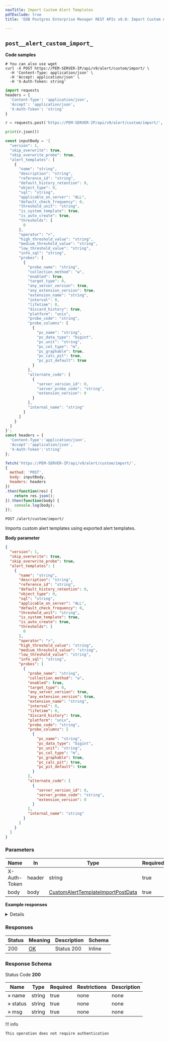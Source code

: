 ```yaml
---
navTitle: Import Custom Alert Templates
pdfExclude: true
title: 'EDB Postgres Enterprise Manager REST APIs v9.0: Import Custom Alert Templates'

---
```




## `post__alert_custom_import_`

**Code samples**

<TabContainer syncKey="language">

<Tab title="cURL">

```shell
# You can also use wget
curl -X POST https://PEM-SERVER-IP/api/v9/alert/custom/import/ \
  -H 'Content-Type: application/json' \
  -H 'Accept: application/json' \
  -H 'X-Auth-Token: string'

```

</Tab>

<Tab title="Python">

```python
import requests
headers = {
  'Content-Type': 'application/json',
  'Accept': 'application/json',
  'X-Auth-Token': 'string'
}

r = requests.post('https://PEM-SERVER-IP/api/v9/alert/custom/import/', headers = headers)

print(r.json())

```

</Tab>

<Tab title="JavaScript">

```javascript
const inputBody = '{
  "version": 1,
  "skip_overwrite": true,
  "skip_overwrite_probe": true,
  "alert_templates": [
    {
      "name": "string",
      "description": "string",
      "reference_id": "string",
      "default_history_retention": 0,
      "object_type": 0,
      "sql": "string",
      "applicable_on_server": "ALL",
      "default_check_frequency": 0,
      "threshold_unit": "string",
      "is_system_template": true,
      "is_auto_create": true,
      "thresholds": [
        0
      ],
      "operator": ">",
      "high_threshold_value": "string",
      "medium_threshold_value": "string",
      "low_threshold_value": "string",
      "info_sql": "string",
      "probes": [
        {
          "probe_name": "string",
          "collection_method": "w",
          "enabled": true,
          "target_type": 0,
          "any_server_version": true,
          "any_extension_version": true,
          "extension_name": "string",
          "interval": 0,
          "lifetime": 0,
          "discard_history": true,
          "platform": "unix",
          "probe_code": "string",
          "probe_columns": [
            {
              "pc_name": "string",
              "pc_data_type": "bigint",
              "pc_unit": "string",
              "pc_col_type": "m",
              "pc_graphable": true,
              "pc_calc_pit": true,
              "pc_pit_default": true
            }
          ],
          "alternate_code": [
            {
              "server_version_id": 0,
              "server_probe_code": "string",
              "extension_version": 0
            }
          ],
          "internal_name": "string"
        }
      ]
    }
  ]
}';
const headers = {
  'Content-Type':'application/json',
  'Accept':'application/json',
  'X-Auth-Token':'string'
};

fetch('https://PEM-SERVER-IP/api/v9/alert/custom/import/',
{
  method: 'POST',
  body: inputBody,
  headers: headers
})
.then(function(res) {
    return res.json();
}).then(function(body) {
    console.log(body);
});

```

</Tab>

</TabContainer>

`POST /alert/custom/import/`

Imports custom alert templates using exported alert templates.

**Body parameter**

```json
{
  "version": 1,
  "skip_overwrite": true,
  "skip_overwrite_probe": true,
  "alert_templates": [
    {
      "name": "string",
      "description": "string",
      "reference_id": "string",
      "default_history_retention": 0,
      "object_type": 0,
      "sql": "string",
      "applicable_on_server": "ALL",
      "default_check_frequency": 0,
      "threshold_unit": "string",
      "is_system_template": true,
      "is_auto_create": true,
      "thresholds": [
        0
      ],
      "operator": ">",
      "high_threshold_value": "string",
      "medium_threshold_value": "string",
      "low_threshold_value": "string",
      "info_sql": "string",
      "probes": [
        {
          "probe_name": "string",
          "collection_method": "w",
          "enabled": true,
          "target_type": 0,
          "any_server_version": true,
          "any_extension_version": true,
          "extension_name": "string",
          "interval": 0,
          "lifetime": 0,
          "discard_history": true,
          "platform": "unix",
          "probe_code": "string",
          "probe_columns": [
            {
              "pc_name": "string",
              "pc_data_type": "bigint",
              "pc_unit": "string",
              "pc_col_type": "m",
              "pc_graphable": true,
              "pc_calc_pit": true,
              "pc_pit_default": true
            }
          ],
          "alternate_code": [
            {
              "server_version_id": 0,
              "server_probe_code": "string",
              "extension_version": 0
            }
          ],
          "internal_name": "string"
        }
      ]
    }
  ]
}
```

<span id="post__alert_custom_import_-parameters"></span>

### Parameters



| Name         | In     | Type                                                                                    | Required | Description            |
| ------------ | ------ | --------------------------------------------------------------------------------------- | -------- | ---------------------- |
| X-Auth-Token | header | string                                                                                  | true     | Token of authorization |
| body         | body   | [CustomAlertTemplateImportPostData](schemas.mdx#tocs_customalerttemplateimportpostdata) | true     | none                   |

**Example responses**

<Details summary="200 Response">

```json
[
  {
    "name": "string",
    "status": "string",
    "msg": "string"
  }
]
```

</Details>

<span id="post__alert_custom_import_-responses"></span>

### Responses



| Status | Meaning                                                 | Description | Schema |
| ------ | ------------------------------------------------------- | ----------- | ------ |
| 200    | [OK](https://tools.ietf.org/html/rfc7231#section-6.3.1) | Status 200  | Inline |

<span id="post__alert_custom_import_-responseschema"></span>

### Response Schema



Status Code **200**

| Name     | Type   | Required | Restrictions | Description |
| -------- | ------ | -------- | ------------ | ----------- |
| » name   | string | true     | none         | none        |
| » status | string | true     | none         | none        |
| » msg    | string | true     | none         | none        |

!!! info

    This operation does not require authentication




<span id="edb-postgres-enterprise-manager-rest-apis-export-custom-charts"></span>
